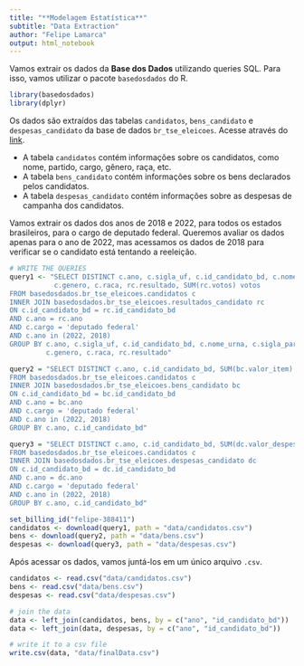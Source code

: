 ```yaml
---
title: "**Modelagem Estatística**"
subtitle: "Data Extraction"
author: "Felipe Lamarca"
output: html_notebook
---
```


Vamos extrair os dados da **Base dos Dados** utilizando queries SQL. Para isso, vamos utilizar o pacote `basedosdados` do R.

```r
library(basedosdados)
library(dplyr)
```

Os dados são extraídos das tabelas `candidatos`, `bens_candidato` e `despesas_candidato` da base de dados `br_tse_eleicoes`.
Acesse através do [link](https://basedosdados.org/dataset/eef764df-bde8-4905-b115-6fc23b6ba9d6?table=2e204854-e453-4257-9fef-5e10f3ff1f56).

- A tabela `candidatos` contém informações sobre os candidatos, como nome, partido, cargo, gênero, raça, etc.
- A tabela `bens_candidato` contém informações sobre os bens declarados pelos candidatos.
- A tabela `despesas_candidato` contém informações sobre as despesas de campanha dos candidatos.

Vamos extrair os dados dos anos de 2018 e 2022, para todos os estados brasileiros, para o cargo de deputado federal.
Queremos avaliar os dados apenas para o ano de 2022, mas acessamos os dados de 2018 para verificar se o candidato está
tentando a reeleição.

```r
# WRITE THE QUERIES
query1 <- "SELECT DISTINCT c.ano, c.sigla_uf, c.id_candidato_bd, c.nome_urna, c.sigla_partido, c.cargo,
           c.genero, c.raca, rc.resultado, SUM(rc.votos) votos
FROM basedosdados.br_tse_eleicoes.candidatos c
INNER JOIN basedosdados.br_tse_eleicoes.resultados_candidato rc
ON c.id_candidato_bd = rc.id_candidato_bd
AND c.ano = rc.ano
AND c.cargo = 'deputado federal'
AND c.ano in (2022, 2018)
GROUP BY c.ano, c.sigla_uf, c.id_candidato_bd, c.nome_urna, c.sigla_partido, c.cargo,
         c.genero, c.raca, rc.resultado"

query2 = "SELECT DISTINCT c.ano, c.id_candidato_bd, SUM(bc.valor_item) bens_declarados
FROM basedosdados.br_tse_eleicoes.candidatos c
INNER JOIN basedosdados.br_tse_eleicoes.bens_candidato bc
ON c.id_candidato_bd = bc.id_candidato_bd
AND c.ano = bc.ano
AND c.cargo = 'deputado federal'
AND c.ano in (2022, 2018)
GROUP BY c.ano, c.id_candidato_bd"

query3 = "SELECT DISTINCT c.ano, c.id_candidato_bd, SUM(dc.valor_despesa) despesas_campanha
FROM basedosdados.br_tse_eleicoes.candidatos c
INNER JOIN basedosdados.br_tse_eleicoes.despesas_candidato dc
ON c.id_candidato_bd = dc.id_candidato_bd
AND c.ano = dc.ano
AND c.cargo = 'deputado federal'
AND c.ano in (2022, 2018)
GROUP BY c.ano, c.id_candidato_bd"

set_billing_id("felipe-388411")
candidatos <- download(query1, path = "data/candidatos.csv")
bens <- download(query2, path = "data/bens.csv")
despesas <- download(query3, path = "data/despesas.csv")
```

Após acessar os dados, vamos juntá-los em um único arquivo `.csv`.

```r
candidatos <- read.csv("data/candidatos.csv")
bens <- read.csv("data/bens.csv")
despesas <- read.csv("data/despesas.csv")

# join the data
data <- left_join(candidatos, bens, by = c("ano", "id_candidato_bd"))
data <- left_join(data, despesas, by = c("ano", "id_candidato_bd"))

# write it to a csv file
write.csv(data, "data/finalData.csv")
```